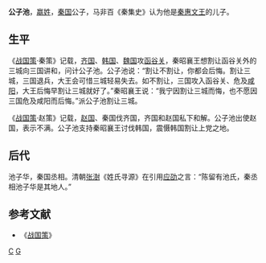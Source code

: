 '''公子池'''，[[嬴姓|嬴姓]]，[[秦国|秦国]]公子，马非百《秦集史》认为他是[[秦惠文王|秦惠文王]]的儿子。
==生平==
《[[战国策|战国策]]·秦策》记载，[[田齐|齐国]]、[[韩国_(战国)|韩国]]、[[魏国_(战国)|魏国]]攻[[函谷关|函谷关]]，秦昭襄王想割让函谷关外的三城向三国讲和，问计公子池。公子池说：“割让不割让，你都会后悔。割让三城，三国退兵，大王会可惜三城轻易失去。如不割让，三国攻入函谷关、危及[[咸阳|咸阳]]，大王后悔早割让三城就好了。”秦昭襄王说：“我宁因割让三城而悔，也不愿因三国危及咸阳而后悔。”派公子池割让三城。

《[[战国策|战国策]]·赵策》记载，[[赵国|赵国]]、秦国伐齐国，齐国和赵国私下和解。公子池出使赵国，表示不满。公子池支持秦昭襄王讨伐韩国，震慑韩国割让上党之地。
==后代==
池子华，秦国丞相。清朝[[张澍|张澍]]《姓氏寻源》在引用[[应劭|应劭]]之言：“陈留有池氏，秦丞相池子华是其地人。”
==参考文献==
*《[[战国策|战国策]]》

[[Category:秦国公子|C]]
[[Category:秦国政治人物|G]]